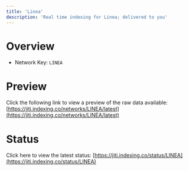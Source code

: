 ```yaml
---
title: 'Linea'
description: 'Real time indexing for Linea; delivered to you'
---
```


# Overview
- Network Key: `LINEA`

# Preview
Click the following link to view a preview of the raw data available: [https://jiti.indexing.co/networks/LINEA/latest](https://jiti.indexing.co/networks/LINEA/latest)

# Status
Click here to view the latest status: [https://jiti.indexing.co/status/LINEA](https://jiti.indexing.co/status/LINEA)
